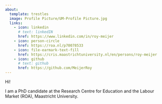 ```yaml
---
about: 
  template: trestles
  image: Profile Picture/UM-Profile Picture.jpg
  links: 
    - icon: linkedin
      # text: linkedIN
      href: https://www.linkedin.com/in/roy-meijer
    - icon: person-circle
      href: https://roa.nl/p70078533
    - icon: file-earmark-text-fill
      href: https://cris.maastrichtuniversity.nl/en/persons/roy-meijer
    - icon: github
      # text: github
      href: https://github.com/MeijerRoy
---
```


Hi!

I am a PhD candidate at the Research Centre for Education and the Labour Market (ROA), Maastricht University.
